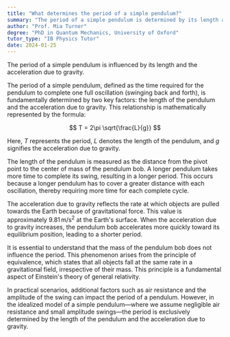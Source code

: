 ```yaml
---
title: "What determines the period of a simple pendulum?"
summary: "The period of a simple pendulum is determined by its length and the acceleration due to gravity."
author: "Prof. Mia Turner"
degree: "PhD in Quantum Mechanics, University of Oxford"
tutor_type: "IB Physics Tutor"
date: 2024-01-25
---
```


The period of a simple pendulum is influenced by its length and the acceleration due to gravity.

The period of a simple pendulum, defined as the time required for the pendulum to complete one full oscillation (swinging back and forth), is fundamentally determined by two key factors: the length of the pendulum and the acceleration due to gravity. This relationship is mathematically represented by the formula:

$$
T = 2\pi \sqrt{\frac{L}{g}}
$$

Here, $T$ represents the period, $L$ denotes the length of the pendulum, and $g$ signifies the acceleration due to gravity.

The length of the pendulum is measured as the distance from the pivot point to the center of mass of the pendulum bob. A longer pendulum takes more time to complete its swing, resulting in a longer period. This occurs because a longer pendulum has to cover a greater distance with each oscillation, thereby requiring more time for each complete cycle.

The acceleration due to gravity reflects the rate at which objects are pulled towards the Earth because of gravitational force. This value is approximately $9.81 \, \text{m/s}^2$ at the Earth's surface. When the acceleration due to gravity increases, the pendulum bob accelerates more quickly toward its equilibrium position, leading to a shorter period.

It is essential to understand that the mass of the pendulum bob does not influence the period. This phenomenon arises from the principle of equivalence, which states that all objects fall at the same rate in a gravitational field, irrespective of their mass. This principle is a fundamental aspect of Einstein's theory of general relativity.

In practical scenarios, additional factors such as air resistance and the amplitude of the swing can impact the period of a pendulum. However, in the idealized model of a simple pendulum—where we assume negligible air resistance and small amplitude swings—the period is exclusively determined by the length of the pendulum and the acceleration due to gravity.
    